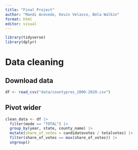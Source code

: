 ```yaml
---
title: "Final Project"
author: "Mandi Acevedo, Kevin Velasco, Bela Walkin"
format: html
editor: visual
---
```


```r
library(tidyverse)
library(dplyr)

```

# Data cleaning

## Download data

```r
df <- read_csv("data/countypres_2000-2020.csv")

```

## Pivot wider

```r
clean_data <- df |> 
  filter(mode == "TOTAL") |>
  group_by(year, state, county_name) |>
  mutate(share_of_votes = candidatevotes / totalvotes) |>
  filter(share_of_votes == max(share_of_votes)) |>
  ungroup()
  
```
